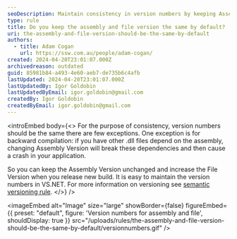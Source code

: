 ```yaml
---
seoDescription: Maintain consistency in version numbers by keeping Assembly and File versions same by default.
type: rule
title: Do you keep the assembly and file version the same by default?
uri: the-assembly-and-file-version-should-be-the-same-by-default
authors:
  - title: Adam Cogan
    url: https://ssw.com.au/people/adam-cogan/
created: 2024-04-20T23:01:07.000Z
archivedreason: outdated
guid: 85981b84-a493-4e60-aeb7-de735b6c4afb
lastUpdated: 2024-04-20T23:01:07.000Z
lastUpdatedBy: Igor Goldobin
lastUpdatedByEmail: igor.goldobin@gmail.com
createdBy: Igor Goldobin
createdByEmail: igor.goldobin@gmail.com
---
```


<introEmbed
  body={<>
For the purpose of consistency, version numbers should be the same there are few exceptions. One exception is for backward compilation: if you have other .dll files depend on the assembly, changing Assembly Version will break these dependencies and then cause a crash in your application.

So you can keep the Assembly Version unchanged and increase the File Version when you release new build. It is easy to maintain the version numbers in VS.NET. For more information on versioning see [semantic versioning rule](/semantic-versioning).
  </>}
/>

<imageEmbed
  alt="Image"
  size="large"
  showBorder={false}
  figureEmbed={{
    preset: "default",
    figure: 'Version numbers for assembly and file',
    shouldDisplay: true
  }}
  src="/uploads/rules/the-assembly-and-file-version-should-be-the-same-by-default/versionnumbers.gif"
/>

